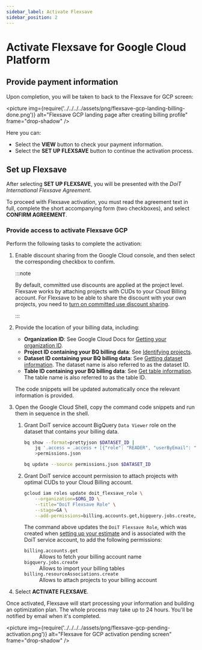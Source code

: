 ```yaml
---
sidebar_label: Activate Flexsave
sidebar_position: 2
---
```




# Activate Flexsave for Google Cloud Platform

## Provide payment information

<CommonSetUpBilling />

Upon completion, you will be taken to back to the Flexsave for GCP screen:

<picture
  img={require('../../../../assets/png/flexsave-gcp-landing-billing-done.png')}
  alt="Flexsave GCP landing page after creating billing profile"
  frame="drop-shadow"
/>

Here you can:

- Select the **VIEW** button to check your payment information.
- Select the **SET UP FLEXSAVE** button to continue the activation process.

## Set up Flexsave

After selecting **SET UP FLEXSAVE**, you will be presented with the _DoiT International Flexsave Agreement_.

To proceed with Flexsave activation, you must read the agreement text in full, complete the short accompanying form (two checkboxes), and select **CONFIRM AGREEMENT**.

### Provide access to activate Flexsave GCP

Perform the following tasks to complete the activation:

1. Enable discount sharing from the Google Cloud console, and then select the corresponding checkbox to confirm.

   :::note

   By default, committed use discounts are applied at the project level. Flexsave works by attaching projects with CUDs to your Cloud Billing account. For Flexsave to be able to share the discount with your own projects, you need to [turn on committed use discount sharing](https://cloud.google.com/compute/docs/instances/signing-up-committed-use-discounts#turning_on_committed_use_discount_sharing).

   :::

1. Provide the location of your billing data, including:

   - **Organization ID**: See Google Cloud Docs for [Getting your organization ID](https://cloud.google.com/resource-manager/docs/creating-managing-organization#retrieving_your_organization_id).
   - **Project ID containing your BQ billing data**: See [Identifying projects](https://cloud.google.com/resource-manager/docs/creating-managing-projects#identifying_projects).
   - **Dataset ID containing your BQ billing data**: See [Getting dataset information](https://cloud.google.com/bigquery/docs/dataset-metadata#getting_dataset_information). The dataset name is also referred to as the dataset ID.
   - **Table ID containing your BQ billing data**: See [Get table information](https://cloud.google.com/bigquery/docs/tables#get_table_information). The table name is also referred to as the table ID.

   The code snippets will be updated automatically once the relevant information is provided.

1. Open the Google Cloud Shell, copy the command code snippets and run them in sequence in the shell.

   1. Grant DoiT service account BigQuery `Data Viewer` role on the dataset that contains your billing data.

      ```bash
      bq show --format=prettyjson $DATASET_ID |
          jq '.access = .access + [{"role": "READER", "userByEmail": "$DoiT_service_account_email"}]' \
          >permissions.json

      bq update --source permissions.json $DATASET_ID
      ```

   1. Grant DoiT service account permission to attach projects with optimal CUDs to your Cloud Billing account.

      ```bash
      gcloud iam roles update doit_flexsave_role \
          --organization=$ORG_ID \
          --title="DoiT Flexsave Role" \
          --stage=GA \
          --add-permissions=billing.accounts.get,bigquery.jobs.create,billing.resourceAssociations.create
      ```

      The command above updates the `DoiT Flexsave Role`, which was created when [setting up your estimate](get-estimate.mdx#set-up-your-estimate) and is associated with the DoiT service account, to add the following permissions:

      <dl>
        <dt>
          <code>billing.accounts.get</code>
        </dt>
        <dd>Allows to fetch your billing account name</dd>
        <dt>
          <code>bigquery.jobs.create</code>
        </dt>
        <dd> Allows to import your billing tables</dd>
        <dt>
          <code>billing.resourceAssociations.create</code>
        </dt>
        <dd>Allows to attach projects to your billing account</dd>
      </dl>

1. Select **ACTIVATE FLEXSAVE**.

Once activated, Flexsave will start processing your information and building an optimization plan. The whole process may take up to 24 hours. You'll be notified by email when it's completed.

<picture
  img={require('../../../../assets/png/flexsave-gcp-pending-activation.png')}
  alt="Flexsave for GCP activation pending screen"
  frame="drop-shadow"
/>
